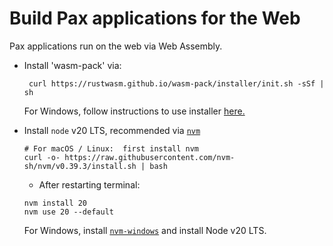 # Build Pax applications for the Web

Pax applications run on the web via Web Assembly. 

- Install 'wasm-pack' via:
   ```shell copy
    curl https://rustwasm.github.io/wasm-pack/installer/init.sh -sSf | sh 
   ```
  For Windows, follow instructions to use installer [here.](https://rustwasm.github.io/wasm-pack/installer/)

- Install `node` v20 LTS, recommended via [`nvm`](https://github.com/nvm-sh/nvm#installing-and-updating)
  ```shell copy
  # For macOS / Linux:  first install nvm
  curl -o- https://raw.githubusercontent.com/nvm-sh/nvm/v0.39.3/install.sh | bash
  ```
  - After restarting terminal:
  ```shell copy
  nvm install 20
  nvm use 20 --default
  ```
  For Windows, install [`nvm-windows`](https://github.com/coreybutler/nvm-windows) and install Node v20 LTS.

